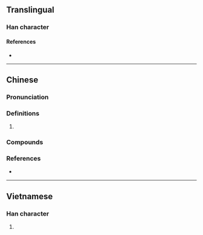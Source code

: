 {{character info}}
==Translingual==

===Han character===
{{Han char|rn=64|rad=手|as=09|sn=12|four=|canj=QTKR|ids=⿰扌若}}

====References====
* {{Han ref|kx=0440.210|dkj=12314|dj=0791.190|hdz=31892.020|uh=63BF|ud=25535}}

----

==Chinese==
{{zh-forms}}

===Pronunciation===
{{zh-pron
|m=nuò
|c=nok6,lok6
|cat=
}}

===Definitions===
{{zh-hanzi}}

# {{rfdef|zh}}

===Compounds===
{{zh-der|團掿|掿戰|捻掿|掿沙}}

===References===
* {{R:yue:Jyutping Database}}

----

==Vietnamese==

===Han character===
{{vi-hantu|rs=手09|nhắc}}

# {{rfdef|vi|sort=手09}}